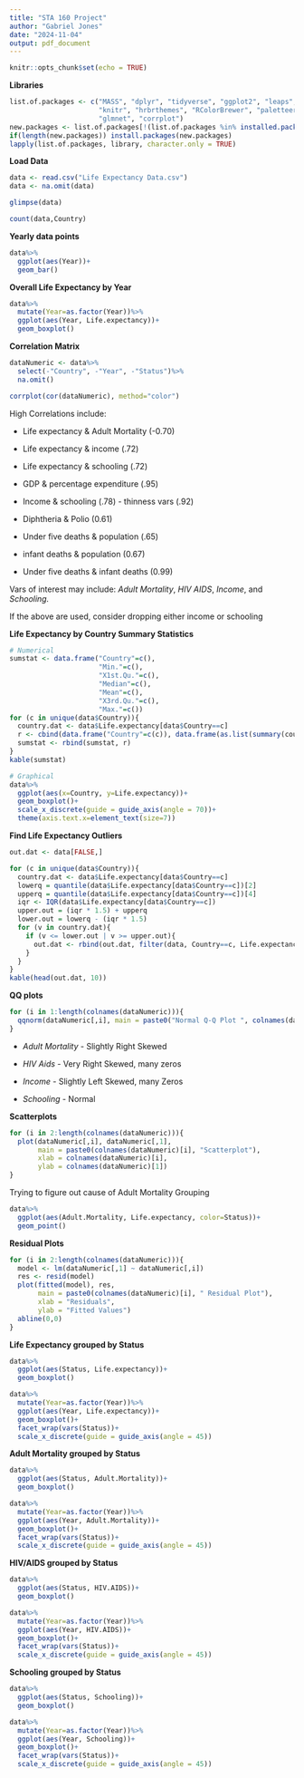 ---
title: "STA 160 Project"
author: "Gabriel Jones"
date: "2024-11-04"
output: pdf_document
---

```{r setup, include=FALSE}
knitr::opts_chunk$set(echo = TRUE)
```

**Libraries**

```{r echo=F, results=F}
list.of.packages <- c("MASS", "dplyr", "tidyverse", "ggplot2", "leaps", "boot", 
                      "knitr", "hrbrthemes", "RColorBrewer", "paletteer", 
                      "glmnet", "corrplot")
new.packages <- list.of.packages[!(list.of.packages %in% installed.packages()[,"Package"])]
if(length(new.packages)) install.packages(new.packages)
lapply(list.of.packages, library, character.only = TRUE)
```
**Load Data**

```{r}
data <- read.csv("Life Expectancy Data.csv")
data <- na.omit(data)
```

```{r}
glimpse(data)
```

```{r}
count(data,Country)
```

**Yearly data points**

```{r}
data%>%
  ggplot(aes(Year))+
  geom_bar()
```

**Overall Life Expectancy by Year**

```{r}
data%>%
  mutate(Year=as.factor(Year))%>%
  ggplot(aes(Year, Life.expectancy))+
  geom_boxplot()
```

**Correlation Matrix**

```{r}
dataNumeric <- data%>%
  select(-"Country", -"Year", -"Status")%>%
  na.omit()

corrplot(cor(dataNumeric), method="color")
```

High Correlations include:

-   Life expectancy & Adult Mortality (-0.70)

-   Life expectancy & income (.72)

-   Life expectancy & schooling (.72)

-   GDP & percentage expenditure (.95)

-   Income & schooling (.78) - thinness vars (.92)

-   Diphtheria & Polio (0.61)

-   Under five deaths & population (.65)

-   infant deaths & population (0.67)

-   Under five deaths & infant deaths (0.99)

Vars of interest may include: *Adult Mortality*, *HIV AIDS*, *Income*, and *Schooling.*

If the above are used, consider dropping either income or schooling

**Life Expectancy by Country Summary Statistics**

```{r}
# Numerical
sumstat <- data.frame("Country"=c(),
                      "Min."=c(),
                      "X1st.Qu."=c(),
                      "Median"=c(),
                      "Mean"=c(),
                      "X3rd.Qu."=c(),
                      "Max."=c())
for (c in unique(data$Country)){
  country.dat <- data$Life.expectancy[data$Country==c]
  r <- cbind(data.frame("Country"=c(c)), data.frame(as.list(summary(country.dat))))
  sumstat <- rbind(sumstat, r)
}
kable(sumstat)

# Graphical
data%>%
  ggplot(aes(x=Country, y=Life.expectancy))+
  geom_boxplot()+
  scale_x_discrete(guide = guide_axis(angle = 70))+
  theme(axis.text.x=element_text(size=7))
```

**Find Life Expectancy Outliers**

```{r}
out.dat <- data[FALSE,]

for (c in unique(data$Country)){
  country.dat <- data$Life.expectancy[data$Country==c]
  lowerq = quantile(data$Life.expectancy[data$Country==c])[2]
  upperq = quantile(data$Life.expectancy[data$Country==c])[4]
  iqr <- IQR(data$Life.expectancy[data$Country==c])
  upper.out = (iqr * 1.5) + upperq
  lower.out = lowerq - (iqr * 1.5)
  for (v in country.dat){
    if (v <= lower.out | v >= upper.out){
      out.dat <- rbind(out.dat, filter(data, Country==c, Life.expectancy==v))
    }
  }
}
kable(head(out.dat, 10))
```

**QQ plots**

```{r}
for (i in 1:length(colnames(dataNumeric))){
  qqnorm(dataNumeric[,i], main = paste0("Normal Q-Q Plot ", colnames(dataNumeric)[i]))
}
```

-   *Adult Mortality* - Slightly Right Skewed

-   *HIV Aids* - Very Right Skewed, many zeros

-   *Income* - Slightly Left Skewed, many Zeros

-   *Schooling* - Normal

**Scatterplots**

```{r}
for (i in 2:length(colnames(dataNumeric))){
  plot(dataNumeric[,i], dataNumeric[,1], 
       main = paste0(colnames(dataNumeric)[i], "Scatterplot"),
       xlab = colnames(dataNumeric)[i],
       ylab = colnames(dataNumeric)[1])
}
```

Trying to figure out cause of Adult Mortality Grouping

```{r}
data%>%
  ggplot(aes(Adult.Mortality, Life.expectancy, color=Status))+
  geom_point()
```

**Residual Plots**

```{r}
for (i in 2:length(colnames(dataNumeric))){
  model <- lm(dataNumeric[,1] ~ dataNumeric[,i])
  res <- resid(model)
  plot(fitted(model), res,
       main = paste0(colnames(dataNumeric)[i], " Residual Plot"),
       xlab = "Residuals",
       ylab = "Fitted Values")
  abline(0,0) 
}
```

**Life Expectancy grouped by Status**

```{r}
data%>%
  ggplot(aes(Status, Life.expectancy))+
  geom_boxplot()

data%>%
  mutate(Year=as.factor(Year))%>%
  ggplot(aes(Year, Life.expectancy))+
  geom_boxplot()+
  facet_wrap(vars(Status))+
  scale_x_discrete(guide = guide_axis(angle = 45))
```

**Adult Mortality grouped by Status**

```{r}
data%>%
  ggplot(aes(Status, Adult.Mortality))+
  geom_boxplot()

data%>%
  mutate(Year=as.factor(Year))%>%
  ggplot(aes(Year, Adult.Mortality))+
  geom_boxplot()+
  facet_wrap(vars(Status))+
  scale_x_discrete(guide = guide_axis(angle = 45))
```

**HIV/AIDS grouped by Status**

```{r}
data%>%
  ggplot(aes(Status, HIV.AIDS))+
  geom_boxplot()

data%>%
  mutate(Year=as.factor(Year))%>%
  ggplot(aes(Year, HIV.AIDS))+
  geom_boxplot()+
  facet_wrap(vars(Status))+
  scale_x_discrete(guide = guide_axis(angle = 45))
```

**Schooling grouped by Status**

```{r}
data%>%
  ggplot(aes(Status, Schooling))+
  geom_boxplot()

data%>%
  mutate(Year=as.factor(Year))%>%
  ggplot(aes(Year, Schooling))+
  geom_boxplot()+
  facet_wrap(vars(Status))+
  scale_x_discrete(guide = guide_axis(angle = 45))
```
